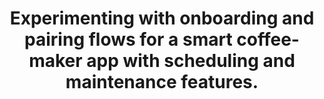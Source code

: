 ---
title: 'Experimenting with onboarding and pairing flows for a smart coffee-maker app with scheduling and maintenance features.'
publishedAt: '2024-02-06'
category: 'experiments'
image: '/media/pour.mp4'
poster: '/media/pour-thumbnail.png'
alt: 'Experimenting with onboarding and pairing flows for a smart coffee-maker app with scheduling and maintenance features.'
---